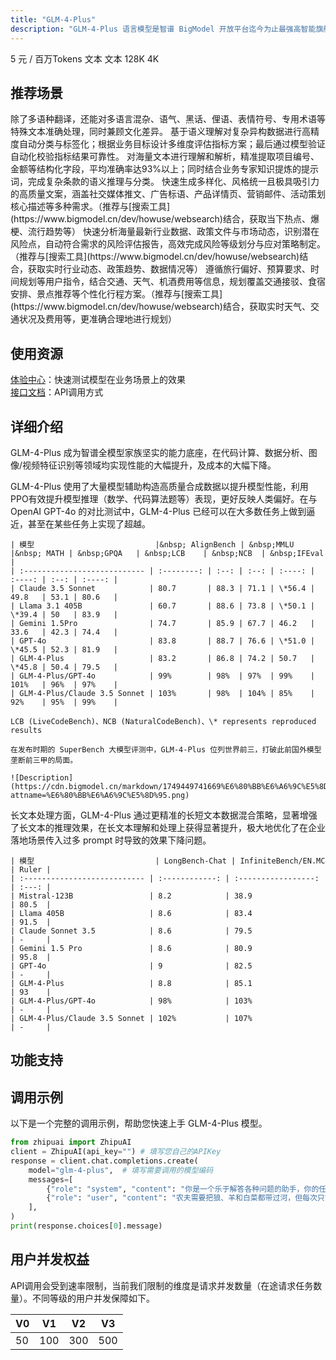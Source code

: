 ```yaml
---
title: "GLM-4-Plus"
description: "GLM-4-Plus 语言模型是智谱 BigModel 开放平台迄今为止最强高智能旗舰模型，在语言理解、逻辑推理、指令遵循、长文本处理等方面性能世界领先。 "
---
```


<CardGroup cols={3}>
  <Card title="价格" icon="circle-dollar" href="https://docs.z.ai">
    5 元 / 百万Tokens
  </Card>
  <Card title="输入模态" icon="arrow-down-right" href="https://docs.z.ai">
    文本
  </Card>
  <Card title="输出模态" icon="arrow-down-left" href="https://docs.z.ai">
    文本
  </Card>
  <Card title="上下文窗口" icon="arrow-down-arrow-up" iconType="regular" href="https://docs.z.ai">
    128K
  </Card>
  <Card title="最大输出Tokens" icon="maximize" iconType="regular" href="https://docs.z.ai">
    4K
  </Card>
</CardGroup>

## <Icon icon="stars" iconType="solid" color="#12a901" size={28} />   推荐场景

<AccordionGroup>
  <Accordion title="翻译" icon="language">
    除了多语种翻译，还能对多语言混杂、语气、黑话、俚语、表情符号、专用术语等特殊文本准确处理，同时兼顾文化差异。
  </Accordion>
  <Accordion title="智能数据分类" icon="database">
    基于语义理解对复杂异构数据进行高精度自动分类与标签化；根据业务目标设计多维度评估指标方案；最后通过模型验证自动化校验指标结果可靠性。
  </Accordion>
  <Accordion title="文件信息提取" icon="file-doc">
    对海量文本进行理解和解析，精准提取项目编号、金额等结构化字段，平均准确率达93%以上；同时结合业务专家知识提炼的提示词，完成复杂条款的语义推理与分类。
  </Accordion>
  <Accordion title="爆款文案策划" icon="message-heart">
    快速生成多样化、风格统一且极具吸引力的高质量文案，涵盖社交媒体推文、广告标语、产品详情页、营销邮件、活动策划核心描述等多种需求。（推荐与[搜索工具](https://www.bigmodel.cn/dev/howuse/websearch)结合，获取当下热点、爆梗、流行趋势等）
  </Accordion>
  <Accordion title="风险评估报告" icon="file-circle-exclamation">
    快速分析海量最新行业数据、政策文件与市场动态，识别潜在风险点，自动符合需求的风险评估报告，高效完成风险等级划分与应对策略制定。（推荐与[搜索工具](https://www.bigmodel.cn/dev/howuse/websearch)结合，获取实时行业动态、政策趋势、数据情况等）
  </Accordion>
  <Accordion title="智能行程规划" icon="router">
    遵循旅行偏好、预算要求、时间规划等用户指令，结合交通、天气、机酒费用等信息，规划覆盖交通接驳、食宿安排、景点推荐等个性化行程方案。（推荐与[搜索工具](https://www.bigmodel.cn/dev/howuse/websearch)结合，获取实时天气、交通状况及费用等，更准确合理地进行规划）
  </Accordion>
</AccordionGroup>

## <Icon icon="bars-sort" iconType="solid" color="#12a901" size={28} />   使用资源

[体验中心](https://bigmodel.cn/trialcenter/modeltrial/text?modelCode=glm-4-plus)：快速测试模型在业务场景上的效果\
[接口文档](https://bigmodel.cn/dev/api/normal-model/glm-4)：API调用方式

## <Icon icon="arrow-down-from-line" iconType="solid" color="#12a901" size={28} />   详细介绍

GLM-4-Plus 成为智谱全模型家族坚实的能力底座，在代码计算、数据分析、图像/视频特征识别等领域均实现性能的大幅提升，及成本的大幅下降。

<CardGroup cols={1}>
  <Card title="1. 语言能力" icon="book-open-cover" href="https://docs.z.ai">
    GLM-4-Plus 使用了大量模型辅助构造高质量合成数据以提升模型性能，利用PPO有效提升模型推理（数学、代码算法题等）表现，更好反映人类偏好。在与 OpenAI GPT-4o 的对比测试中，GLM-4-Plus 已经可以在大多数任务上做到逼近，甚至在某些任务上实现了超越。

    | 模型                           |&nbsp; AlignBench | &nbsp;MMLU |&nbsp; MATH | &nbsp;GPQA   | &nbsp;LCB    | &nbsp;NCB  | &nbsp;IFEval |
    | :--------------------------- | :--------: | :--: | :--: | :----: | :----: | :--: | :----: |
    | Claude 3.5 Sonnet            | 80.7       | 88.3 | 71.1 | \*56.4 | 49.8   | 53.1 | 80.6   |
    | Llama 3.1 405B               | 60.7       | 88.6 | 73.8 | \*50.1 | \*39.4 | 50   | 83.9   |
    | Gemini 1.5Pro                | 74.7       | 85.9 | 67.7 | 46.2   | 33.6   | 42.3 | 74.4   |
    | GPT-4o                       | 83.8       | 88.7 | 76.6 | \*51.0 | \*45.5 | 52.3 | 81.9   |
    | GLM-4-Plus                   | 83.2       | 86.8 | 74.2 | 50.7   | \*45.8 | 50.4 | 79.5   |
    | GLM-4-Plus/GPT-4o            | 99%        | 98%  | 97%  | 99%    | 101%   | 96%  | 97%    |
    | GLM-4-Plus/Claude 3.5 Sonnet | 103%       | 98%  | 104% | 85%    | 92%    | 95%  | 99%    |

    LCB (LiveCodeBench)、NCB (NaturalCodeBench)、\* represents reproduced results

    在发布时期的 SuperBench 大模型评测中，GLM-4-Plus 位列世界前三，打破此前国外模型垄断前三甲的局面。

    ![Description](https://cdn.bigmodel.cn/markdown/1749449741669%E6%80%BB%E6%A6%9C%E5%8D%95.png?attname=%E6%80%BB%E6%A6%9C%E5%8D%95.png)
  </Card>
  <Card title="2. 长文本能力" icon="message-text" href="https://docs.z.ai">
    长文本处理方面，GLM-4-Plus 通过更精准的长短文本数据混合策略，显著增强了长文本的推理效果，在长文本理解和处理上获得显著提升，极大地优化了在企业落地场景传入过多 prompt 时导致的效果下降问题。

    | 模型                           | LongBench-Chat | InfiniteBench/EN.MC | Ruler |
    | :--------------------------- | :------------: | :-----------------: | :---: |
    | Mistral-123B                 | 8.2            | 38.9                | 80.5  |
    | Llama 405B                   | 8.6            | 83.4                | 91.5  |
    | Claude Sonnet 3.5            | 8.6            | 79.5                | -     |
    | Gemini 1.5 Pro               | 8.6            | 80.9                | 95.8  |
    | GPT-4o                       | 9              | 82.5                | -     |
    | GLM-4-Plus                   | 8.8            | 85.1                | 93    |
    | GLM-4-Plus/GPT-4o            | 98%            | 103%                | -     |
    | GLM-4-Plus/Claude 3.5 Sonnet | 102%           | 107%                | -     |
  </Card>
</CardGroup>

## <Icon icon="arrow-down-big-small" iconType="solid" color="#12a901" size={28} />   功能支持

<CardGroup cols={3}>
  <Card title="流式输出" icon="arrow-down-from-dotted-line" href="https://docs.z.ai">

  </Card>
  <Card title="结构化输出" icon="arrow-down-from-line" href="https://docs.z.ai">

  </Card>
  <Card title="函数调用" icon="function" href="https://docs.z.ai">

  </Card>
</CardGroup>

## <Icon icon="rectangle-code" iconType="solid" color="#12a901" size={28} />   调用示例

以下是一个完整的调用示例，帮助您快速上手 GLM-4-Plus 模型。

```python
from zhipuai import ZhipuAI
client = ZhipuAI(api_key="") # 填写您自己的APIKey
response = client.chat.completions.create(
    model="glm-4-plus",  # 填写需要调用的模型编码
    messages=[
        {"role": "system", "content": "你是一个乐于解答各种问题的助手，你的任务是为用户提供专业、准确、有见地的建议。"},
        {"role": "user", "content": "农夫需要把狼、羊和白菜都带过河，但每次只能带一样物品，而且狼和羊不能单独相处，羊和白菜也不能单独相处，问农夫该如何过河。"}
    ],
)
print(response.choices[0].message)
```

## <Icon icon="square-user" iconType="solid" color="#12a901" size={28} />   用户并发权益

API调用会受到速率限制，当前我们限制的维度是请求并发数量（在途请求任务数量）。不同等级的用户并发保障如下。

| V0 | V1  | V2  | V3  |
| --- | --- | --- | --- |
| 50 | 100 | 300 | 500 |